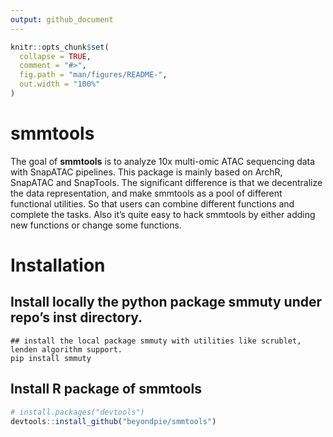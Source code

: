 ```yaml
---
output: github_document
---
```


<!-- README.md is generated from README.Rmd. Please edit that file -->

```r
knitr::opts_chunk$set(
  collapse = TRUE,
  comment = "#>",
  fig.path = "man/figures/README-",
  out.width = "100%"
)
```

# smmtools

<!-- badges: start -->
<!-- badges: end -->

The goal of __smmtools__ is to analyze 10x multi-omic ATAC sequencing data with SnapATAC pipelines.
This package is mainly based on ArchR, SnapATAC and SnapTools. The significant difference is that we decentralize the data representation, and make smmtools as a pool of different functional utilities. So that users can combine different functions and complete the tasks. Also it's quite easy to hack smmtools by either adding new functions or change some functions.

# Installation

## Install locally the python package smmuty under repo's inst directory.
```shell
## install the local package smmuty with utilities like scrublet, lenden algorithm support.
pip install smmuty
```
## Install R package of smmtools
``` r
# install.packages("devtools")
devtools::install_github("beyondpie/smmtools")
```

